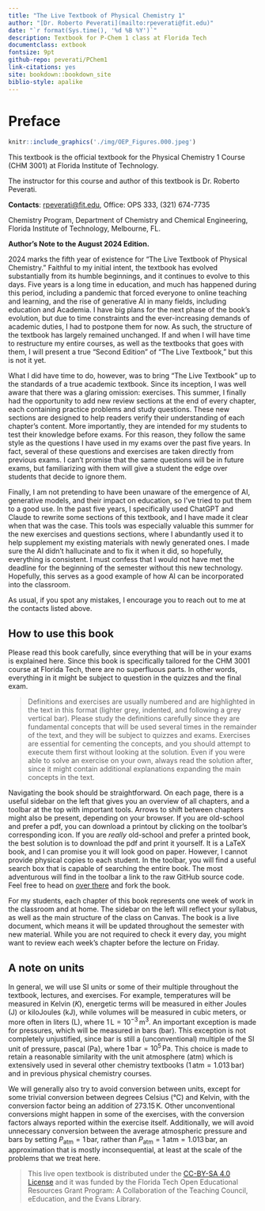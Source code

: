 ```yaml
--- 
title: "The Live Textbook of Physical Chemistry 1"
author: "[Dr. Roberto Peverati](mailto:rpeverati@fit.edu)"
date: "`r format(Sys.time(), '%d %B %Y')`"
description: Textbook for P-Chem 1 class at Florida Tech
documentclass: extbook
fontsize: 9pt
github-repo: peverati/PChem1
link-citations: yes
site: bookdown::bookdown_site
biblio-style: apalike
---
```


\renewcommand{\arraystretch}{1.8}

# Preface {-}

```r
knitr::include_graphics('./img/OEP_Figures.000.jpeg')
```

This textbook is the official textbook for the Physical Chemistry 1 Course (CHM 3001) at Florida Institute of Technology.

The instructor for this course and author of this textbook is Dr. Roberto Peverati.

**Contacts**: [rpeverati@fit.edu](mailto:rpeverati@fit.edu), Office: OPS 333, (321) 674-7735

Chemistry Program, Department of Chemistry and Chemical Engineering,
Florida Institute of Technology, Melbourne, FL.



**Author's Note to the August 2024 Edition.**

2024 marks the fifth year of existence for "The Live Textbook of Physical Chemistry." Faithful to my initial intent, the textbook has evolved substantially from its humble beginnings, and it continues to evolve to this days. Five years is a long time in education, and much has happened during this period, including a pandemic that forced everyone to online teaching and learning, and the rise of generative AI in many fields, including education and Academia. I have big plans for the next phase of the book's evolution, but due to time constraints and the ever-increasing demands of academic duties, I had to postpone them for now. As such, the structure of the textbook has largely remained unchanged. If and when I will have time to restructure my entire courses, as well as the textbooks that goes with them, I will present a true "Second Edition" of "The Live Textbook," but this is not it yet. 

What I did have time to do, however, was to bring "The Live Textbook" up to the standards of a true academic textbook. Since its inception, I was well aware that there was a glaring omission: exercises. This summer, I finally had the opportunity to add new review sections at the end of every chapter, each containing practice problems and study questions. These new sections are designed to help readers verify their understanding of each chapter's content. More importantly, they are intended for my students to test their knowledge before exams. For this reason, they follow the same style as the questions I have used in my exams over the past five years. In fact, several of these questions and exercises are taken directly from previous exams. I can't promise that the same questions will be in future exams, but familiarizing with them will give a student the edge over students that decide to ignore them.

Finally, I am not pretending to have been unaware of the emergence of AI, generative models, and their impact on education, so I've tried to put them to a good use. In the past five years, I specifically used ChatGPT and Claude to rewrite some sections of this textbook, and I have made it clear when that was the case. This tools was especially valuable this summer for the new exercises and questions sections, where I abundantly used it to help supplement my existing materials with newly generated ones. I made sure the AI didn't hallucinate and to fix it when it did, so hopefully, everything is consistent. I must confess that I would not have met the deadline for the beginning of the semester without this new technology. Hopefully, this serves as a good example of how AI can be incorporated into the classroom. 

As usual, if you spot any mistakes, I encourage you to reach out to me at the contacts listed above.

## How to use this book {-}

Please read this book carefully, since everything that will be in your exams is explained here.
Since this book is specifically tailored for the CHM 3001 course at Florida Tech, there are no superfluous parts. In other words, everything in it might be subject to question in the quizzes and the final exam.

> Definitions and exercises are usually numbered and are highlighted in the text in this format (lighter grey, indented, and following a grey vertical bar). Please study the definitions carefully since they are fundamental concepts that will be used several times in the remainder of the text, and they will be subject to quizzes and exams. Exercises are essential for cementing the concepts, and you should attempt to execute them first without looking at the solution. Even if you were able to solve an exercise on your own, always read the solution after, since it might contain additional explanations expanding the main concepts in the text.

Navigating the book should be straightforward. On each page, there is a useful sidebar on the left that gives you an overview of all chapters, and  a toolbar at the top with important tools. Arrows to shift between chapters might also be present, depending on your browser. If you are old-school and prefer a pdf, you can download a printout by clicking on the toolbar's corresponding icon. If you are *really* old-school and prefer a printed book, the best solution is to download the pdf and print it yourself. It is a LaTeX book, and I can promise you it will look good on paper. However, I cannot provide physical copies to each student. In the toolbar, you will find a useful search box that is capable of searching the entire book. The most adventurous will find in the toolbar a link to the raw GitHub source code. Feel free to head on [over there](https://github.com/peverati/PChem1) and fork the book. 

For my students, each chapter of this book represents one week of work in the classroom and at home. The sidebar on the left will reflect your syllabus, as well as the main structure of the class on Canvas. The book is a live document, which means it will be updated throughout the semester with new material. While you are not required to check it every day, you might want to review each week's chapter before the lecture on Friday.


## A note on units {-}
In general, we will use SI units or some of their multiple throughout the textbook, lectures, and exercises. For example, temperatures will be measured in Kelvin ($K$), energetic terms will be measured in either Joules ($\text{J}$) or kiloJoules ($\text{kJ}$), while volumes will be measured in cubic meters, or more often in liters ($\text{L}$), where $1\,\text{L} = 10^{-3}\,\text{m}^3$. An important exception is made for pressures, which will be measured in bars ($\text{bar}$). This exception is not completely unjustified, since bar is still a (unconventional) multiple of the SI unit of pressure, pascal ($\text{Pa}$), where $1\,\text{bar} = 10^5\,\text{Pa}$. This choice is made to retain a reasonable similarity with the unit atmosphere ($\text{atm}$) which is extensively used in several other chemistry textbooks $(1\,\text{atm} = 1.013\,\text{bar})$ and in previous physical chemistry courses. 


We will generally also try to avoid conversion between units, except for some trivial conversion between degrees Celsius (°C) and Kelvin, with the conversion factor being an addition of $273.15\,\text{K}$. Other unconventional conversions might happen in some of the exercises, with the conversion factors always reported within the exercise itself.
Additionally, we will avoid unnecessary conversion between the average atmospheric pressure and bars by setting $P_{\text{atm}} = 1\,\text{bar},$ rather than $P_{\text{atm}} = 1\,\text{atm} = 1.013\, \text{bar},$ an approximation that is mostly inconsequential, at least at the scale of the problems that we treat here.

> This live open textbook is distributed under the [CC-BY-SA 4.0 License](https://creativecommons.org/licenses/by-sa/4.0/) and it was funded by the Florida Tech Open Educational Resources Grant Program: A Collaboration of the Teaching Council, eEducation, and the Evans Library.


